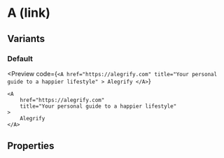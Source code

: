 # A (link)


## Variants

### Default

<Preview
    code={`
        <A
            href="https://alegrify.com"
            title="Your personal guide to a happier lifestyle"
        >
            Alegrify
        </A>
    `}
>
    <A
        href="https://alegrify.com"
        title="Your personal guide to a happier lifestyle"
    >
        Alegrify
    </A>
</Preview>

## Properties

<PropsTable
    Component={A}
/>
